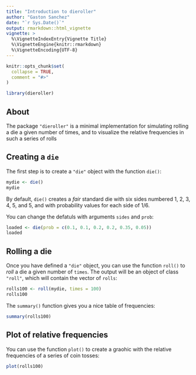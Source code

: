 ```yaml
---
title: "Introduction to dieroller"
author: "Gaston Sanchez"
date: "`r Sys.Date()`"
output: rmarkdown::html_vignette
vignette: >
  %\VignetteIndexEntry{Vignette Title}
  %\VignetteEngine{knitr::rmarkdown}
  %\VignetteEncoding{UTF-8}
---
```


```r
knitr::opts_chunk$set(
  collapse = TRUE,
  comment = "#>"
)

library(dieroller)
```


## About

The package `"dieroller"` is a minimal implementation for simulating rolling
a die a given number of times, and to visualize the relative frequencies
in such a series of rolls


## Creating a `die`

The first step is to create a `"die"` object with the function `die()`:

```r
mydie <- die()
mydie
```

By default, `die()` creates a _fair_ standard die with six sides numbered 1, 2, 3, 4, 5, and 5, and with probability values for each side of 1/6.

You can change the defatuls with arguments `sides` and `prob`:

```r
loaded <- die(prob = c(0.1, 0.1, 0.2, 0.2, 0.35, 0.05))
loaded
```


## Rolling a die

Once you have defined a `"die"` object, you can use the function `roll()` to
_roll_ a die a given number of `times`. The output will be an object of class 
`"roll"`, which will contain the vector of `rolls`:

```r
rolls100 <- roll(mydie, times = 100)
rolls100
```

The `summary()` function gives you a nice table of frequencies:

```r
summary(rolls100)
```


## Plot of relative frequencies

You can use the function `plot()` to create a graohic with the relative 
frequencies of a series of coin tosses:

```r
plot(rolls100)
```
